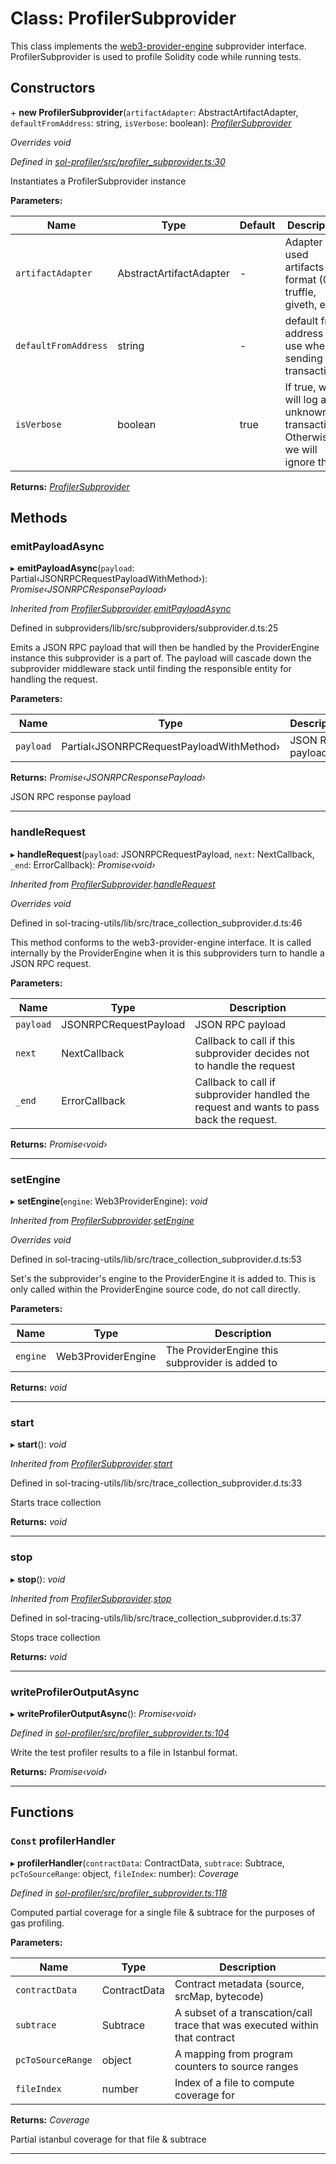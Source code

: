 # Class: ProfilerSubprovider

This class implements the [web3-provider-engine](https://github.com/MetaMask/provider-engine) subprovider interface.
ProfilerSubprovider is used to profile Solidity code while running tests.


##   Constructors



\+ **new ProfilerSubprovider**(`artifactAdapter`: AbstractArtifactAdapter, `defaultFromAddress`: string, `isVerbose`: boolean): *[ProfilerSubprovider](#class-profilersubprovider)*

*Overrides void*

*Defined in [sol-profiler/src/profiler_subprovider.ts:30](https://github.com/0xProject/tools/blob/56e66742a/sol-profiler/src/profiler_subprovider.ts#L30)*

Instantiates a ProfilerSubprovider instance

**Parameters:**

Name | Type | Default | Description |
------ | ------ | ------ | ------ |
`artifactAdapter` | AbstractArtifactAdapter | - | Adapter for used artifacts format (0x, truffle, giveth, etc.) |
`defaultFromAddress` | string | - | default from address to use when sending transactions |
`isVerbose` | boolean | true | If true, we will log any unknown transactions. Otherwise we will ignore them  |

**Returns:** *[ProfilerSubprovider](#class-profilersubprovider)*

## Methods

###  emitPayloadAsync

▸ **emitPayloadAsync**(`payload`: Partial‹JSONRPCRequestPayloadWithMethod›): *Promise‹JSONRPCResponsePayload›*

*Inherited from [ProfilerSubprovider](#interface-profilersubprovider).[emitPayloadAsync](#emitpayloadasync)*

Defined in subproviders/lib/src/subproviders/subprovider.d.ts:25

Emits a JSON RPC payload that will then be handled by the ProviderEngine instance
this subprovider is a part of. The payload will cascade down the subprovider middleware
stack until finding the responsible entity for handling the request.

**Parameters:**

Name | Type | Description |
------ | ------ | ------ |
`payload` | Partial‹JSONRPCRequestPayloadWithMethod› | JSON RPC payload |

**Returns:** *Promise‹JSONRPCResponsePayload›*

JSON RPC response payload

___

###  handleRequest

▸ **handleRequest**(`payload`: JSONRPCRequestPayload, `next`: NextCallback, `_end`: ErrorCallback): *Promise‹void›*

*Inherited from [ProfilerSubprovider](#interface-profilersubprovider).[handleRequest](#handlerequest)*

*Overrides void*

Defined in sol-tracing-utils/lib/src/trace_collection_subprovider.d.ts:46

This method conforms to the web3-provider-engine interface.
It is called internally by the ProviderEngine when it is this subproviders
turn to handle a JSON RPC request.

**Parameters:**

Name | Type | Description |
------ | ------ | ------ |
`payload` | JSONRPCRequestPayload | JSON RPC payload |
`next` | NextCallback | Callback to call if this subprovider decides not to handle the request |
`_end` | ErrorCallback | Callback to call if subprovider handled the request and wants to pass back the request.  |

**Returns:** *Promise‹void›*

___

###  setEngine

▸ **setEngine**(`engine`: Web3ProviderEngine): *void*

*Inherited from [ProfilerSubprovider](#interface-profilersubprovider).[setEngine](#setengine)*

*Overrides void*

Defined in sol-tracing-utils/lib/src/trace_collection_subprovider.d.ts:53

Set's the subprovider's engine to the ProviderEngine it is added to.
This is only called within the ProviderEngine source code, do not call
directly.

**Parameters:**

Name | Type | Description |
------ | ------ | ------ |
`engine` | Web3ProviderEngine | The ProviderEngine this subprovider is added to  |

**Returns:** *void*

___

###  start

▸ **start**(): *void*

*Inherited from [ProfilerSubprovider](#interface-profilersubprovider).[start](#start)*

Defined in sol-tracing-utils/lib/src/trace_collection_subprovider.d.ts:33

Starts trace collection

**Returns:** *void*

___

###  stop

▸ **stop**(): *void*

*Inherited from [ProfilerSubprovider](#interface-profilersubprovider).[stop](#stop)*

Defined in sol-tracing-utils/lib/src/trace_collection_subprovider.d.ts:37

Stops trace collection

**Returns:** *void*

___

###  writeProfilerOutputAsync

▸ **writeProfilerOutputAsync**(): *Promise‹void›*

*Defined in [sol-profiler/src/profiler_subprovider.ts:104](https://github.com/0xProject/tools/blob/56e66742a/sol-profiler/src/profiler_subprovider.ts#L104)*

Write the test profiler results to a file in Istanbul format.

**Returns:** *Promise‹void›*


<hr />




##  Functions

### `Const` profilerHandler

▸ **profilerHandler**(`contractData`: ContractData, `subtrace`: Subtrace, `pcToSourceRange`: object, `fileIndex`: number): *Coverage*

*Defined in [sol-profiler/src/profiler_subprovider.ts:118](https://github.com/0xProject/tools/blob/56e66742a/sol-profiler/src/profiler_subprovider.ts#L118)*

Computed partial coverage for a single file & subtrace for the purposes of
gas profiling.

**Parameters:**

Name | Type | Description |
------ | ------ | ------ |
`contractData` | ContractData | Contract metadata (source, srcMap, bytecode) |
`subtrace` | Subtrace | A subset of a transcation/call trace that was executed within that contract |
`pcToSourceRange` | object | A mapping from program counters to source ranges |
`fileIndex` | number | Index of a file to compute coverage for |

**Returns:** *Coverage*

Partial istanbul coverage for that file & subtrace


<hr />

